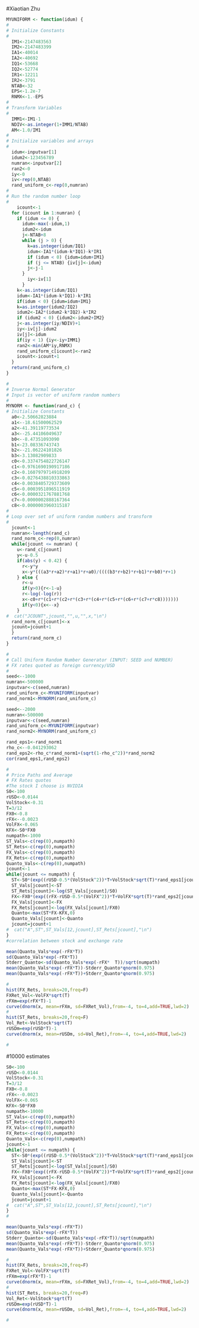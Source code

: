 

#Xiaotian Zhu
```{r}
MYUNIFORM <- function(idum) {
#
# Initialize Constants
#
  IM1<-2147483563
  IM2<-2147483399
  IA1<-40014
  IA2<-40692
  IQ1<-53668
  IQ2<-52774
  IR1<-12211
  IR2<-3791
  NTAB<-32
  EPS<-1.2e-7
  RNMX<-1.-EPS
#
# Transform Variables
#
  IMM1<-IM1-1
  NDIV<-as.integer(1+IMM1/NTAB)
  AM<-1.0/IM1
#
# Initialize variables and arrays
#
  idum<-inputvar[1]
  idum2<-123456789
  numran<-inputvar[2]
  ran2<-0
  iy<-0
  iv<-rep(0,NTAB)
  rand_uniform_c<-rep(0,numran)
#
# Run the random number loop
#  
    icount<-1
  for (icount in 1:numran) {
    if (idum <= 0) {
      idum<-max(-idum,1)
      idum2<-idum
      j<-NTAB+8
      while (j > 0) {
        k=as.integer(idum/IQ1)
        idum<-IA1*(idum-k*IQ1)-k*IR1
        if (idum < 0) {idum=idum+IM1}
        if (j <= NTAB) {iv[j]<-idum}
        j<-j-1
      }
        iy<-iv[1]
      }
    k<-as.integer(idum/IQ1)
    idum<-IA1*(idum-k*IQ1)-k*IR1
    if(idum < 0) {idum=idum+IM1}
    k=as.integer(idum2/IQ2)
    idum2<-IA2*(idum2-k*IQ2)-k*IR2 
    if (idum2 < 0) {idum2<-idum2+IM2}
    j<-as.integer(iy/NDIV)+1
    iy<-iv[j]-idum2
    iv[j]<-idum
    if(iy < 1) {iy<-iy+IMM1}
    ran2<-min(AM*iy,RNMX)
    rand_uniform_c[icount]<-ran2
    icount<-icount+1
  }
  return(rand_uniform_c)
}
```
```{r}
#
# Inverse Normal Generator
# Input is vector of uniform random numbers
#
MYNORM <- function(rand_c) {
# Initialize Constants
  a0<-2.50662823884
  a1<--18.61500062529
  a2<-41.39119773534
  a3<--25.44106049637
  b0<--8.47351093090
  b1<-23.08336743743
  b2<--21.06224101826
  b3<-3.13082909833
  c0<-0.3374754822726147
  c1<-0.9761690190917186
  c2<-0.1607979714918209
  c3<-0.0276438810333863
  c4<-0.0038405729373609
  c5<-0.0003951896511919
  c6<-0.0000321767881768
  c7<-0.0000002888167364
  c8<-0.0000003960315187
#
# Loop over set of uniform random numbers and transform
#
  jcount<-1
  numran<-length(rand_c)
  rand_norm_c<-rep(0,numran)
  while(jcount <= numran) {
    u<-rand_c[jcount]
    y<-u-0.5
    if(abs(y) < 0.42) {
      r<-y*y
      x<-y*(((a3*r+a2)*r+a1)*r+a0)/((((b3*r+b2)*r+b1)*r+b0)*r+1)
    } else {
      r<-u
      if(y>0){r<-1-u}
      r<-log(-log(r))
      x<-c0+r*(c1+r*(c2+r*(c3+r*(c4+r*(c5+r*(c6+r*(c7+r*c8)))))))
      if(y<0){x<--x}
    }
#  cat("JCOUNT",jcount,"",u,"",x,"\n")
  rand_norm_c[jcount]<-x
  jcount=jcount+1
  }
  return(rand_norm_c)
}
```
```{r}
#
# Call Uniform Random Number Generator (INPUT: SEED and NUMBER)
# FX rates quoted as foreign currency/USD
# 
seed<--1000
numran<-500000
inputvar<-c(seed,numran)
rand_uniform_c<-MYUNIFORM(inputvar)
rand_norm1<-MYNORM(rand_uniform_c)

seed<--2000
numran<-500000
inputvar<-c(seed,numran)
rand_uniform_c<-MYUNIFORM(inputvar)
rand_norm2<-MYNORM(rand_uniform_c)

rand_eps1<-rand_norm1
rho_c<--0.041293062
rand_eps2<-rho_c*rand_norm1+(sqrt(1-rho_c^2))*rand_norm2
cor(rand_eps1,rand_eps2)
```
```{r}
#
# Price Paths and Average
# FX Rates quotes
#The stock I choose is NVIDIA
S0<-100
rUSD<-0.0144
VolStock<-0.31
T=3/12
FX0<-0.8
rFX<--0.0023
VolFX<-0.065
KFX<-S0*FX0
numpath<-1000
ST_Vals<-c(rep(0),numpath)
ST_Rets<-c(rep(0),numpath)
FX_Vals<-c(rep(0),numpath)
FX_Rets<-c(rep(0),numpath)
Quanto_Vals<-c(rep(0),numpath)
jcount<-1
while(jcount <= numpath) {
  ST<-S0*(exp((rUSD-0.5*(VolStock^2))*T+VolStock*sqrt(T)*rand_eps1[jcount]))
  ST_Vals[jcount]<-ST
  ST_Rets[jcount]<-log(ST_Vals[jcount]/S0)
  FX<-FX0*(exp((rFX-rUSD-0.5*(VolFX^2))*T+VolFX*sqrt(T)*rand_eps2[jcount]))
  FX_Vals[jcount]<-FX
  FX_Rets[jcount]<-log(FX_Vals[jcount]/FX0)
  Quanto<-max(ST*FX-KFX,0)
  Quanto_Vals[jcount]<-Quanto
  jcount=jcount+1
#  cat("A",ST",ST_Vals[12,jcount],ST_Rets[jcount],"\n")
}
#correlation between stock and exchange rate

mean(Quanto_Vals*exp(-rFX*T))
sd(Quanto_Vals*exp(-rFX*T))
Stderr_Quanto<-sd(Quanto_Vals*exp(-rFX*  T))/sqrt(numpath)
mean(Quanto_Vals*exp(-rFX*T))-Stderr_Quanto*qnorm(0.975)
mean(Quanto_Vals*exp(-rFX*T))+Stderr_Quanto*qnorm(0.975)
```
```{r}
#
hist(FX_Rets, breaks=20,freq=F)
FXRet_Vol<-VolFX*sqrt(T)
rFXm=exp(rFX*T)-1
curve(dnorm(x, mean=rFXm, sd=FXRet_Vol),from=-4, to=4,add=TRUE,lwd=2)
#
hist(ST_Rets, breaks=20,freq=F)
Vol_Ret<-VolStock*sqrt(T)
rUSDm=exp(rUSD*T)-1
curve(dnorm(x, mean=rUSDm, sd=Vol_Ret),from=-4, to=4,add=TRUE,lwd=2)

#
```
#10000 estimates
```{r}
S0<-100
rUSD<-0.0144
VolStock<-0.31
T=3/12
FX0<-0.8
rFX<--0.0023
VolFX<-0.065
KFX<-S0*FX0
numpath<-10000
ST_Vals<-c(rep(0),numpath)
ST_Rets<-c(rep(0),numpath)
FX_Vals<-c(rep(0),numpath)
FX_Rets<-c(rep(0),numpath)
Quanto_Vals<-c(rep(0),numpath)
jcount<-1
while(jcount <= numpath) {
  ST<-S0*(exp((rUSD-0.5*(VolStock^2))*T+VolStock*sqrt(T)*rand_eps1[jcount]))
  ST_Vals[jcount]<-ST
  ST_Rets[jcount]<-log(ST_Vals[jcount]/S0)
  FX<-FX0*(exp((rFX-rUSD-0.5*(VolFX^2))*T+VolFX*sqrt(T)*rand_eps2[jcount]))
  FX_Vals[jcount]<-FX
  FX_Rets[jcount]<-log(FX_Vals[jcount]/FX0)
  Quanto<-max(ST*FX-KFX,0)
  Quanto_Vals[jcount]<-Quanto
  jcount=jcount+1
#  cat("A",ST",ST_Vals[12,jcount],ST_Rets[jcount],"\n")
}
#

mean(Quanto_Vals*exp(-rFX*T))
sd(Quanto_Vals*exp(-rFX*T))
Stderr_Quanto<-sd(Quanto_Vals*exp(-rFX*T))/sqrt(numpath)
mean(Quanto_Vals*exp(-rFX*T))-Stderr_Quanto*qnorm(0.975)
mean(Quanto_Vals*exp(-rFX*T))+Stderr_Quanto*qnorm(0.975)
```
```{r}
#
hist(FX_Rets, breaks=20,freq=F)
FXRet_Vol<-VolFX*sqrt(T)
rFXm=exp(rFX*T)-1
curve(dnorm(x, mean=rFXm, sd=FXRet_Vol),from=-4, to=4,add=TRUE,lwd=2)
#
hist(ST_Rets, breaks=20,freq=F)
Vol_Ret<-VolStock*sqrt(T)
rUSDm=exp(rUSD*T)-1
curve(dnorm(x, mean=rUSDm, sd=Vol_Ret),from=-4, to=4,add=TRUE,lwd=2)

#
```
